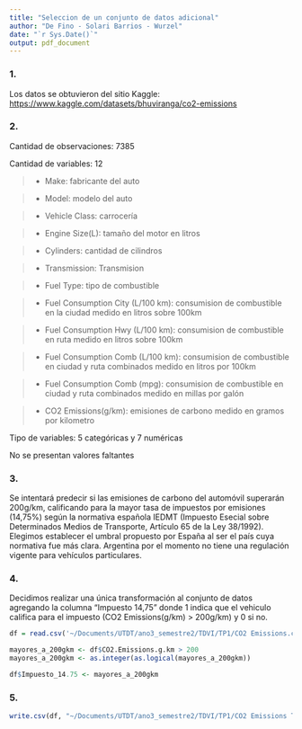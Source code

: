 ```yaml
---
title: "Seleccion de un conjunto de datos adicional"
author: "De Fino - Solari Barrios - Wurzel"
date: "`r Sys.Date()`"
output: pdf_document
---
```


### 1.

Los datos se obtuvieron del sitio Kaggle: <https://www.kaggle.com/datasets/bhuviranga/co2-emissions>

### 2.

Cantidad de observaciones: 7385

Cantidad de variables: 12

> -   Make: fabricante del auto

> -   Model: modelo del auto

> -   Vehicle Class: carrocería

> -   Engine Size(L): tamaño del motor en litros

> -   Cylinders: cantidad de cilindros

> -   Transmission: Transmision

> -   Fuel Type: tipo de combustible

> -   Fuel Consumption City (L/100 km): consumision de combustible en la ciudad medido en litros sobre 100km

> -   Fuel Consumption Hwy (L/100 km): consumision de combustible en ruta medido en litros sobre 100km

> -   Fuel Consumption Comb (L/100 km): consumision de combustible en ciudad y ruta combinados medido en litros por 100km

> -   Fuel Consumption Comb (mpg): consumision de combustible en ciudad y ruta combinados medido en millas por galón

> -   CO2 Emissions(g/km): emisiones de carbono medido en gramos por kilometro

Tipo de variables: 5 categóricas y 7 numéricas

No se presentan valores faltantes

### 3.

Se intentará predecir si las emisiones de carbono del automóvil superarán 200g/km, calificando para la mayor tasa de impuestos por emisiones (14,75%) según la normativa española IEDMT (Impuesto Esecial sobre Determinados Medios de Transporte, Artículo 65 de la Ley 38/1992). Elegimos establecer el umbral propuesto por España al ser el país cuya normativa fue más clara. Argentina por el momento no tiene una regulación vigente para vehículos particulares.

### 4.

Decidimos realizar una única transformación al conjunto de datos agregando la columna "Impuesto 14,75" donde 1 indica que el vehiculo califica para el impuesto (CO2 Emissions(g/km) \> 200g/km) y 0 si no.

```r
df = read.csv('~/Documents/UTDT/ano3_semestre2/TDVI/TP1/CO2 Emissions.csv')

mayores_a_200gkm <- df$CO2.Emissions.g.km > 200
mayores_a_200gkm <- as.integer(as.logical(mayores_a_200gkm))

df$Impuesto_14.75 <- mayores_a_200gkm
```

### 5.

```r
write.csv(df, "~/Documents/UTDT/ano3_semestre2/TDVI/TP1/CO2 Emissions Transformado.csv", row.names=FALSE)
```
